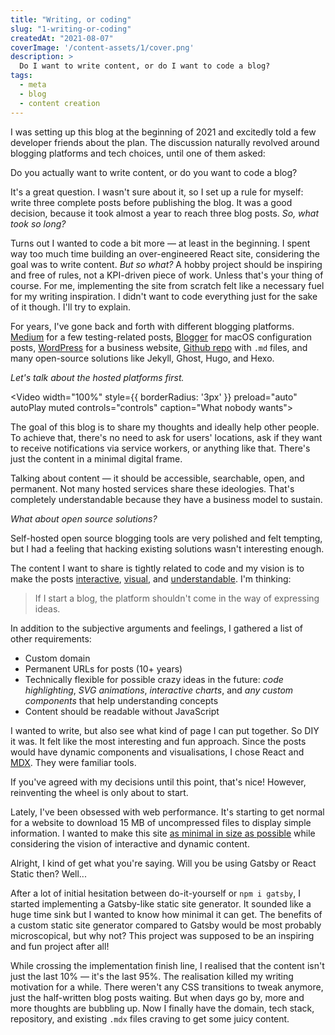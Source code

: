 ```yaml
---
title: "Writing, or coding"
slug: "1-writing-or-coding"
createdAt: "2021-08-07"
coverImage: '/content-assets/1/cover.png'
description: >
  Do I want to write content, or do I want to code a blog?
tags:
  - meta
  - blog
  - content creation
---
```


I was setting up this blog at the beginning of 2021 and excitedly told a few developer friends about the plan. The discussion naturally revolved around blogging platforms and tech choices, until one of them asked:

<ChatDiscussion>
  <ChatMessage from="them">
    Do you actually want to write content, or do you want to code a blog?
  </ChatMessage>
</ChatDiscussion>

It's a great question. I wasn't sure about it, so I set up a rule for myself: write three complete posts before publishing the blog. It was a good decision, because it took almost a year to reach three blog posts. _So, what took so long?_

Turns out I wanted to code a bit more — at least in the beginning. I spent way too much time building an over-engineered React site, considering the goal was to write content. _But so what?_ A hobby project should be inspiring and free of rules, not a KPI-driven piece of work. Unless that's your thing of course. For me, implementing the site from scratch felt like a necessary fuel for my writing inspiration. I didn't want to code everything just for the sake of it though. I'll try to explain.

For years, I've gone back and forth with different blogging platforms. [Medium](https://medium.com/@kimmobrunfeldt/introduction-to-sauce-labs-3ad082fc7dd5) for a few testing-related posts, [Blogger](http://scouringmacbook.blogspot.com/2012/10/setting-everything.html) for macOS configuration posts, [WordPress](https://alvarcarto.com/) for a business website, [Github repo](https://github.com/kimmobrunfeldt/howto-everything) with `.md` files, and many open-source solutions like Jekyll, Ghost, Hugo, and Hexo.

_Let's talk about the hosted platforms first._

<Video width="100%" style={{ borderRadius: '3px' }} preload="auto" autoPlay muted controls="controls" caption="What nobody wants">
  <source src="/content-assets/1/1-notifications.mp4" type="video/mp4" />
</Video>

The goal of this blog is to share my thoughts and ideally help other people. To achieve that, there's no need to ask for users' locations, ask if they want to receive notifications via service workers, or anything like that. There's just the content in a minimal digital frame.

Talking about content — it should be accessible, searchable, open, and permanent. Not many hosted services share these ideologies. That's completely understandable because they have a business model to sustain.

_What about open source solutions?_

Self-hosted open source blogging tools are very polished and felt tempting, but I had a feeling that hacking existing solutions wasn't interesting enough.

The content I want to share is tightly related to code and my vision is to make the posts [interactive](https://www.joshwcomeau.com/animation/a-friendly-introduction-to-spring-physics/), [visual](http://www.r2d3.us/visual-intro-to-machine-learning-part-1/), and [understandable](https://jgthms.com/web-design-in-4-minutes/). I'm thinking:

> If I start a blog, the platform shouldn't come in the way of expressing ideas.

In addition to the subjective arguments and feelings, I gathered a list of other requirements:

* Custom domain
* Permanent URLs for posts (10+ years)
* Technically flexible for possible crazy ideas in the future: *code highlighting*, *SVG animations*, *interactive charts*, and *any custom components* that help understanding concepts
* Content should be readable without JavaScript

I wanted to write, but also see what kind of page I can put together. So DIY it was. It felt like the most interesting and fun approach. Since the posts would have dynamic components and visualisations, I chose React and [MDX](https://mdxjs.com/). They were familiar tools.

If you've agreed with my decisions until this point, that's nice! However, reinventing the wheel is only about to start.

Lately, I've been obsessed with web performance. It's starting to get normal for a website to download 15 MB of uncompressed files to display simple information. I wanted to make this site [as minimal in size as possible](/perf/) while considering the vision of interactive and dynamic content.

<ChatDiscussion>
  <ChatMessage from="them">
    Alright, I kind of get what you're saying. Will you be using Gatsby or React Static then?
  </ChatMessage>
  <ChatMessage from="me">
    Well...
  </ChatMessage>
</ChatDiscussion>

After a lot of initial hesitation between do-it-yourself or `npm i gatsby`, I started implementing a Gatsby-like static site generator. It sounded like a huge time sink but I wanted to know how minimal it can get. The benefits of a custom static site generator compared to Gatsby would be most probably microscopical, but why not? This project was supposed to be an inspiring and fun project after all!

While crossing the implementation finish line, I realised that the content isn't just the last 10% — it's the last 95%. The realisation killed my writing motivation for a while. There weren't any CSS transitions to tweak anymore, just the half-written blog posts waiting. But when days go by, more and more thoughts are bubbling up. Now I finally have the domain, tech stack, repository, and existing `.mdx` files craving to get some juicy content.
